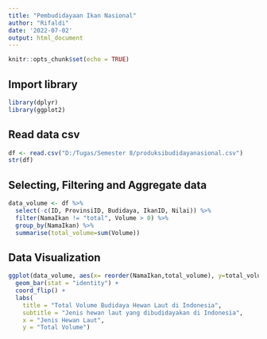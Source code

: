 ---
title: "Pembudidayaan Ikan Nasional"
author: "Rifaldi"
date: '2022-07-02'
output: html_document
---

```{r setup, include=FALSE}
knitr::opts_chunk$set(echo = TRUE)
```

## Import library

```{r library}
library(dplyr)
library(ggplot2)
```

## Read data csv

```{r read}
df <- read.csv("D:/Tugas/Semester 8/produksibudidayanasional.csv")
str(df)
```

## Selecting, Filtering and Aggregate data

```{r aggregate}
data_volume <- df %>% 
  select(-c(ID, ProvinsiID, Budidaya, IkanID, Nilai)) %>% 
  filter(NamaIkan != "total", Volume > 0) %>% 
  group_by(NamaIkan) %>% 
  summarise(total_volume=sum(Volume))
```

## Data Visualization

```{r Visualize}
ggplot(data_volume, aes(x= reorder(NamaIkan,total_volume), y=total_volume, fill=NamaIkan)) +
  geom_bar(stat = "identity") +
  coord_flip() +
  labs(
    title = "Total Volume Budidaya Hewan Laut di Indonesia",
    subtitle = "Jenis hewan laut yang dibudidayakan di Indonesia",
    x = "Jenis Hewan Laut",
    y = "Total Volume")
```

